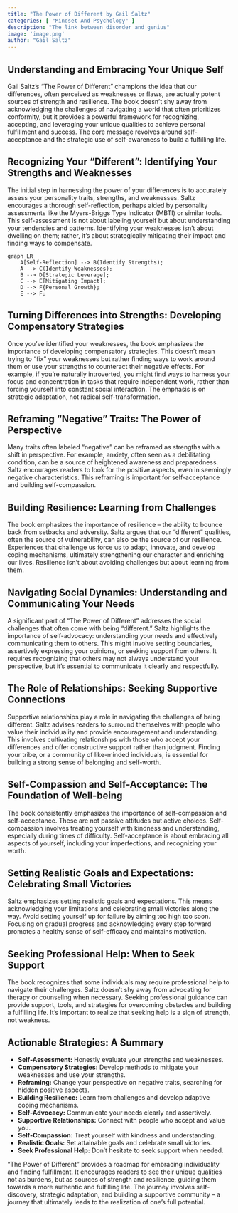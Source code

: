 ```yaml
---
title: "The Power of Different by Gail Saltz"
categories: [ "Mindset And Psychology" ]
description: "The link between disorder and genius"
image: 'image.png'
author: "Gail Saltz"
---
```

## Understanding and Embracing Your Unique Self

Gail Saltz's "The Power of Different" champions the idea that our differences, often perceived as weaknesses or flaws, are actually potent sources of strength and resilience.  The book doesn't shy away from acknowledging the challenges of navigating a world that often prioritizes conformity, but it provides a powerful framework for recognizing, accepting, and leveraging your unique qualities to achieve personal fulfillment and success.  The core message revolves around self-acceptance and the strategic use of self-awareness to build a fulfilling life.

## Recognizing Your "Different": Identifying Your Strengths and Weaknesses

The initial step in harnessing the power of your differences is to accurately assess your personality traits, strengths, and weaknesses. Saltz encourages a thorough self-reflection, perhaps aided by personality assessments like the Myers-Briggs Type Indicator (MBTI) or similar tools. This self-assessment is not about labeling yourself but about understanding your tendencies and patterns. Identifying your weaknesses isn't about dwelling on them; rather, it's about strategically mitigating their impact and finding ways to compensate.


```mermaid
graph LR
    A[Self-Reflection] --> B(Identify Strengths);
    A --> C(Identify Weaknesses);
    B --> D[Strategic Leverage];
    C --> E[Mitigating Impact];
    D --> F{Personal Growth};
    E --> F;
```

##  Turning Differences into Strengths:  Developing Compensatory Strategies

Once you've identified your weaknesses, the book emphasizes the importance of developing compensatory strategies. This doesn't mean trying to "fix" your weaknesses but rather finding ways to work around them or use your strengths to counteract their negative effects.  For example, if you're naturally introverted, you might find ways to harness your focus and concentration in tasks that require independent work, rather than forcing yourself into constant social interaction.  The emphasis is on strategic adaptation, not radical self-transformation.


## Reframing "Negative" Traits:  The Power of Perspective

Many traits often labeled "negative" can be reframed as strengths with a shift in perspective.  For example, anxiety, often seen as a debilitating condition, can be a source of heightened awareness and preparedness.  Saltz encourages readers to look for the positive aspects, even in seemingly negative characteristics.  This reframing is important for self-acceptance and building self-compassion.


##  Building Resilience:  Learning from Challenges

The book emphasizes the importance of resilience – the ability to bounce back from setbacks and adversity.  Saltz argues that our "different" qualities, often the source of vulnerability, can also be the source of our resilience.  Experiences that challenge us force us to adapt, innovate, and develop coping mechanisms, ultimately strengthening our character and enriching our lives.  Resilience isn't about avoiding challenges but about learning from them.


##  Navigating Social Dynamics:  Understanding and Communicating Your Needs

A significant part of "The Power of Different" addresses the social challenges that often come with being "different."  Saltz highlights the importance of self-advocacy: understanding your needs and effectively communicating them to others. This might involve setting boundaries, assertively expressing your opinions, or seeking support from others.  It requires recognizing that others may not always understand your perspective, but it’s essential to communicate it clearly and respectfully.


## The Role of Relationships: Seeking Supportive Connections

Supportive relationships play a role in navigating the challenges of being different. Saltz advises readers to surround themselves with people who value their individuality and provide encouragement and understanding. This involves cultivating relationships with those who accept your differences and offer constructive support rather than judgment. Finding your tribe, or a community of like-minded individuals, is essential for building a strong sense of belonging and self-worth.


##  Self-Compassion and Self-Acceptance: The Foundation of Well-being

The book consistently emphasizes the importance of self-compassion and self-acceptance. These are not passive attitudes but active choices. Self-compassion involves treating yourself with kindness and understanding, especially during times of difficulty. Self-acceptance is about embracing all aspects of yourself, including your imperfections, and recognizing your worth.


##  Setting Realistic Goals and Expectations:  Celebrating Small Victories

Saltz emphasizes setting realistic goals and expectations.  This means acknowledging your limitations and celebrating small victories along the way.  Avoid setting yourself up for failure by aiming too high too soon.  Focusing on gradual progress and acknowledging every step forward promotes a healthy sense of self-efficacy and maintains motivation.


##  Seeking Professional Help:  When to Seek Support

The book recognizes that some individuals may require professional help to navigate their challenges. Saltz doesn't shy away from advocating for therapy or counseling when necessary. Seeking professional guidance can provide support, tools, and strategies for overcoming obstacles and building a fulfilling life. It’s important to realize that seeking help is a sign of strength, not weakness.


## Actionable Strategies: A Summary

* **Self-Assessment:**  Honestly evaluate your strengths and weaknesses.
* **Compensatory Strategies:** Develop methods to mitigate your weaknesses and use your strengths.
* **Reframing:**  Change your perspective on negative traits, searching for hidden positive aspects.
* **Building Resilience:**  Learn from challenges and develop adaptive coping mechanisms.
* **Self-Advocacy:**  Communicate your needs clearly and assertively.
* **Supportive Relationships:**  Connect with people who accept and value you.
* **Self-Compassion:**  Treat yourself with kindness and understanding.
* **Realistic Goals:**  Set attainable goals and celebrate small victories.
* **Seek Professional Help:**  Don't hesitate to seek support when needed.


"The Power of Different" provides a roadmap for embracing individuality and finding fulfillment. It encourages readers to see their unique qualities not as burdens, but as sources of strength and resilience, guiding them towards a more authentic and fulfilling life.  The journey involves self-discovery, strategic adaptation, and building a supportive community – a journey that ultimately leads to the realization of one's full potential.

